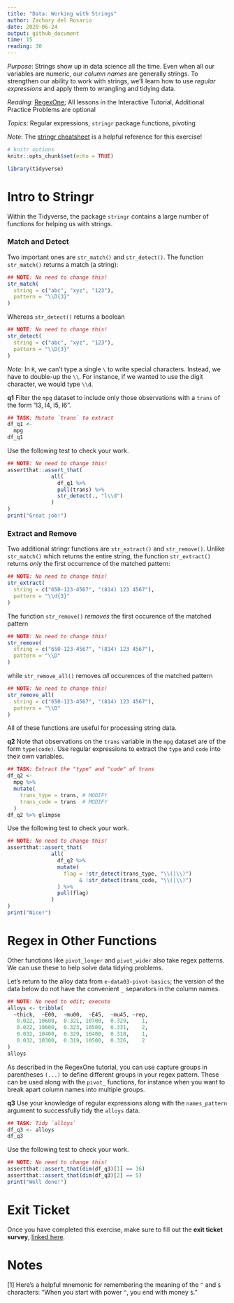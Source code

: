 ```yaml
---
title: "Data: Working with Strings"
author: Zachary del Rosario
date: 2020-06-24
output: github_document
time: 15
reading: 30
---
```


*Purpose*: Strings show up in data science all the time. Even when all our variables are numeric, our *column names* are generally strings. To strengthen our ability to work with strings, we'll learn how to use *regular expressions* and apply them to wrangling and tidying data.

*Reading*: [RegexOne](https://regexone.com/); All lessons in the Interactive Tutorial, Additional Practice Problems are optional

*Topics*: Regular expressions, `stringr` package functions, pivoting

*Note*: The [stringr cheatsheet](https://github.com/rstudio/cheatsheets/raw/master/strings.pdf) is a helpful reference for this exercise!

```r
# knitr options
knitr::opts_chunk$set(echo = TRUE)
```

```r
library(tidyverse)

```

# Intro to Stringr
<!-- -------------------------------------------------- -->

Within the Tidyverse, the package `stringr` contains a large number of functions for helping us with strings.

### Match and Detect
<!-- ------------------------- -->

Two important ones are `str_match()` and `str_detect()`. The function `str_match()` returns a match (a string):

```r
## NOTE: No need to change this!
str_match(
  string = c("abc", "xyz", "123"),
  pattern = "\\D{3}"
)
```

Whereas `str_detect()` returns a boolean

```r
## NOTE: No need to change this!
str_detect(
  string = c("abc", "xyz", "123"),
  pattern = "\\D{3}"
)
```

*Note*: In `R`, we can't type a single `\` to write special characters. Instead, we have to double-up the `\\`. For instance, if we wanted to use the digit character, we would type `\\d`.

__q1__ Filter the `mpg` dataset to include only those observations with a `trans` of the form "l3, l4, l5, l6".

```r
## TASK: Mutate `trans` to extract
df_q1 <-
  mpg
df_q1
```

Use the following test to check your work.

```r
## NOTE: No need to change this!
assertthat::assert_that(
              all(
                df_q1 %>%
                pull(trans) %>%
                str_detect(., "l\\d")
              )
)
print("Great job!")
```

### Extract and Remove
<!-- ------------------------- -->

Two additional stringr functions are `str_extract()` and `str_remove()`. Unlike `str_match()` which returns the entire string, the function `str_extract()` returns *only* the first occurrence of the matched pattern:

```r
## NOTE: No need to change this!
str_extract(
  string = c("650-123-4567", "(814) 123 4567"),
  pattern = "\\d{3}"
)
```

The function `str_remove()` *removes* the first occurence of the matched pattern

```r
## NOTE: No need to change this!
str_remove(
  string = c("650-123-4567", "(814) 123 4567"),
  pattern = "\\D"
)
```

while `str_remove_all()` removes *all* occurences of the matched pattern

```r
## NOTE: No need to change this!
str_remove_all(
  string = c("650-123-4567", "(814) 123 4567"),
  pattern = "\\D"
)
```

All of these functions are useful for processing string data.

__q2__ Note that observations on the `trans` variable in the `mpg` dataset are of the form `type(code)`. Use regular expressions to extract the `type` and `code` into their own variables.

```r
## TASK: Extract the "type" and "code" of trans
df_q2 <-
  mpg %>%
  mutate(
    trans_type = trans, # MODIFY
    trans_code = trans  # MODIFY
  )
df_q2 %>% glimpse
```


Use the following test to check your work.

```r
## NOTE: No need to change this!
assertthat::assert_that(
              all(
                df_q2 %>%
                mutate(
                  flag = !str_detect(trans_type, "\\(|\\)")
                       & !str_detect(trans_code, "\\(|\\)")
                ) %>%
                pull(flag)
              )
)
print("Nice!")
```

# Regex in Other Functions
<!-- -------------------------------------------------- -->

Other functions like `pivot_longer` and `pivot_wider` also take regex patterns. We can use these to help solve data tidying problems.

Let's return to the alloy data from `e-data03-pivot-basics`; the version of the data below do not have the convenient `_` separators in the column names.

```r
## NOTE: No need to edit; execute
alloys <- tribble(
  ~thick,  ~E00,  ~mu00,  ~E45,  ~mu45, ~rep,
   0.022, 10600,  0.321, 10700,  0.329,    1,
   0.022, 10600,  0.323, 10500,  0.331,    2,
   0.032, 10400,  0.329, 10400,  0.318,    1,
   0.032, 10300,  0.319, 10500,  0.326,    2
)
alloys
```

As described in the RegexOne tutorial, you can use capture groups in parentheses `(...)` to define different groups in your regex pattern. These can be used along with the `pivot_` functions, for instance when you want to break apart column names into multiple groups.

__q3__ Use your knowledge of regular expressions along with the `names_pattern` argument to successfully tidy the `alloys` data.

```r
## TASK: Tidy `alloys`
df_q3 <- alloys
df_q3
```

Use the following test to check your work.

```r
## NOTE: No need to change this!
assertthat::assert_that(dim(df_q3)[1] == 16)
assertthat::assert_that(dim(df_q3)[2] == 5)
print("Well done!")
```

<!-- include-exit-ticket -->
# Exit Ticket
<!-- -------------------------------------------------- -->

Once you have completed this exercise, make sure to fill out the **exit ticket survey**, [linked here](https://docs.google.com/forms/d/e/1FAIpQLSeuq2LFIwWcm05e8-JU84A3irdEL7JkXhMq5Xtoalib36LFHw/viewform?usp=pp_url&entry.693978880=e-data06-strings-assignment.Rmd).

# Notes
<!-- -------------------------------------------------- -->

[1] Here's a helpful mnemonic for remembering the meaning of the `^` and `$` characters: "When you start with power `^`, you end with money `$`."
